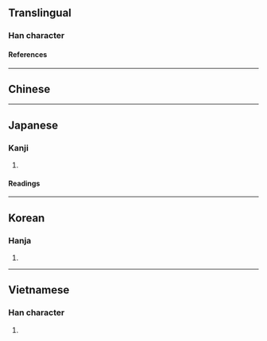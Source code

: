 {{also|信|㐰|𣁁}}
{{character info}}
==Translingual==

===Han character===
{{Han char|rn=9|rad=人|as=04|sn=6|four=|canj=OYK|ids=⿰亻文}}

====References====
{{Han ref|kx=0096.121|hdz=10125.051|uh=4F29}}

----

==Chinese==
{{zh-see|信|sgss}}

----

==Japanese==

===Kanji===
{{ja-kanji|grade=|rs=人04}}

# {{rfdef|ja|sort=人04}}

====Readings====
{{ja-readings
|on=しん
|kun=まこと, たより, まかせる
}}

----

==Korean==

===Hanja===
{{ko-hanja|신}}

# {{rfdef|ko|sort=人04}}

----

==Vietnamese==

===Han character===
{{vi-readings|reading=[[nho]]|rs=人04}}

# {{rfdef|vi|sort=人04}}